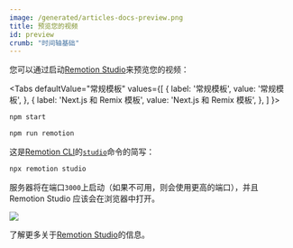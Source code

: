 ```yaml
---
image: /generated/articles-docs-preview.png
title: 预览您的视频
id: preview
crumb: "时间轴基础"
---
```


您可以通过启动[Remotion Studio](/docs/studio)来预览您的视频：

<Tabs
defaultValue="常规模板"
values={[
{ label: '常规模板', value: '常规模板', },
{ label: 'Next.js 和 Remix 模板', value: 'Next.js 和 Remix 模板', },
]
}>
<TabItem value="常规模板">

```bash
npm start
```

</TabItem>

<TabItem value="Next.js 和 Remix 模板">

```bash
npm run remotion
```

</TabItem>
</Tabs>

这是[Remotion CLI](/docs/cli)的[`studio`](/docs/cli/studio)命令的简写：

```bash
npx remotion studio
```

服务器将在端口`3000`上启动（如果不可用，则会使用更高的端口），并且 Remotion Studio 应该会在浏览器中打开。

<img src="/img/timeline.png"></img>

了解更多关于[Remotion Studio](/docs/studio)的信息。

